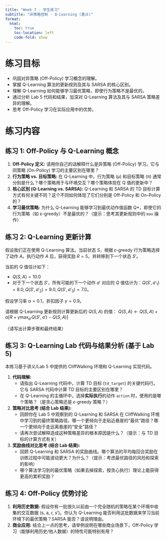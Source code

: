 ```yaml
---
title: "Week 7 - 学生练习"
subtitle: "异策略控制 - Q-Learning (重点)"
format:
  html:
    toc: true
    toc-location: left
    code-fold: show
---
```


# 练习目标

*   巩固对异策略 (Off-Policy) 学习概念的理解。
*   掌握 Q-Learning 算法的更新规则及其与 SARSA 的核心区别。
*   理解 Q-Learning 如何能够学习最优策略，即使行为策略不是最优的。
*   通过分析 Lab 5 代码和结果，加深对 Q-Learning 算法及其与 SARSA 策略差异的理解。
*   思考 Off-Policy 学习在实际应用中的优势。

# 练习内容

## 练习 1: Off-Policy 与 Q-Learning 概念

1.  **Off-Policy 定义:** 请用你自己的话解释什么是异策略 (Off-Policy) 学习。它与同策略 (On-Policy) 学习的主要区别在哪里？
2.  **行为策略 vs. 目标策略:** 在 Q-Learning 中，行为策略 (μ) 和目标策略 (π) 通常分别是什么？哪个策略用于与环境交互？哪个策略体现在 Q 值的更新中？
3.  **核心区别 (Q-Learning vs. SARSA):** Q-Learning 和 SARSA 的 TD 目标计算方式有何关键不同？这个不同如何体现了它们分别是 Off-Policy 和 On-Policy 的？
4.  **学习最优策略:** 为什么 Q-Learning 能够学习到最优动作值函数 Q\*，即使它的行为策略（如 ε-greedy）不是最优的？（提示：思考其更新规则中的 `max` 操作）

## 练习 2: Q-Learning 更新计算

假设我们正在使用 Q-Learning 算法。当前状态 S，根据 $\epsilon$-greedy 行为策略选择了动作 $A$。执行动作 $A$ 后，获得奖励 $R = 5$，并转移到下一个状态 $S'$。

当前的 Q 值估计如下：

*   $Q(S, A) = 10.0$
*   对于下一个状态 $S'$，所有可能的下一个动作 $a'$ 对应的 $Q$ 值估计为：$Q(S', a'_1) = 8.0, Q(S', a'_2) = 9.0, Q(S', a'_3) = 7.0$。

假设学习率 $\alpha = 0.1$，折扣因子 $\gamma = 0.9$。

请根据 Q-Learning 更新规则计算更新后的 $Q(S, A)$ 的值：
$Q(S, A) \leftarrow Q(S, A) + \alpha [R + \gamma \max_{a'} Q(S', a') - Q(S, A)]$

（请写出计算步骤和最终结果）

## 练习 3: Q-Learning Lab 代码与结果分析 (基于 Lab 5)

本练习基于讲义/Lab 5 中提供的 CliffWalking 环境和 Q-Learning 实现代码。

1.  **代码理解:**
    *   请指出 Q-Learning 代码中，计算 TD 目标 (`td_target`) 的关键代码行。它与 SARSA 代码中计算 TD 目标的主要区别在哪里？
    *   在 Q-Learning 的主循环中，选择**实际执行**的动作 `action` 时，使用的是哪个策略？（是贪心策略还是 $\epsilon$-greedy 策略？）
2.  **策略对比思考 (结合 Lab 结果):**
    *   回顾你在 Lab 5 中观察到的 Q-Learning 和 SARSA 在 CliffWalking 环境中学习到的最终策略路径。哪一个更倾向于走贴近悬崖的“最优”路径？哪一个更倾向于走远离悬崖的“安全”路径？
    *   请再次尝试解释造成这种策略差异的根本原因是什么？（提示：与 TD 目标的计算方式有关）
3.  **奖励曲线对比思考 (结合 Lab 结果):**
    *   回顾 Q-Learning 和 SARSA 的奖励曲线。哪个算法的平均每回合奖励在训练过程中可能波动更大？为什么？（提示：考虑最优路径的风险和探索的影响）
    *   哪个算法学习到的最优策略（如果去掉探索，按贪心执行）理论上能获得更高的累积奖励？

## 练习 4: Off-Policy 优势讨论

1.  **利用历史数据:** 假设你有一批很久以前由一个完全随机的策略在某个环境中收集的交互数据 (s, a, r, s')。你认为 Q-Learning 能否利用这批数据来学习当前环境下的最优策略？SARSA 能否？请说明理由。
2.  **商业应用:** 结合上一点的思考，请举例说明在哪些商业场景下，Off-Policy 学习（能够利用历史/他人数据）的特性可能特别有用？
